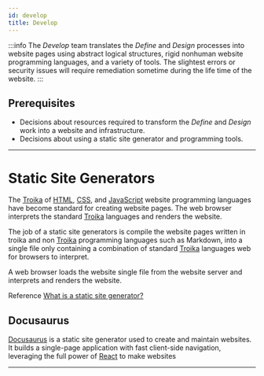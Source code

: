 ```yaml
---
id: develop
title: Develop
---
```


:::info
The _Develop_ team translates the _Define_ and _Design_ processes into website pages using abstract logical structures, rigid nonhuman website programming languages, and a variety of tools. The slightest errors or security issues will require remediation sometime during the life time of the website.
:::

## Prerequisites

- Decisions about resources required to transform the _Define_ and _Design_ work into a website and infrastructure.
- Decisions about using a static site generator and programming tools.

---

# Static Site Generators

The [Troika](programming#troika) of [HTML](https://developer.mozilla.org/en-US/docs/Web/HTML), [CSS](https://developer.mozilla.org/en-US/docs/Web/CSS), and [JavaScript](https://developer.mozilla.org/en-US/docs/Web/JavaScript) website programming languages have become standard for creating website pages. The web browser interprets the standard [Troika](programming#troika) languages and renders the website.

The job of a static site generators is compile the website pages written in troika and non [Troika](programming#troika) programming languages such as Markdown, into a single file only containing a combination of standard [Troika](programming#troika) languages web for browsers to interpret.

A web browser loads the website single file from the website server and interprets and renders the website.

Reference
[What is a static site generator?](https://www.cloudflare.com/learning/performance/static-site-generator/)

## Docusaurus

[Docusaurus](https://docusaurus.io/) is a static site generator used to create and maintain websites. It builds a single-page application with fast client-side navigation, leveraging the full power of [React](https://reactjs.org/) to make websites

---
